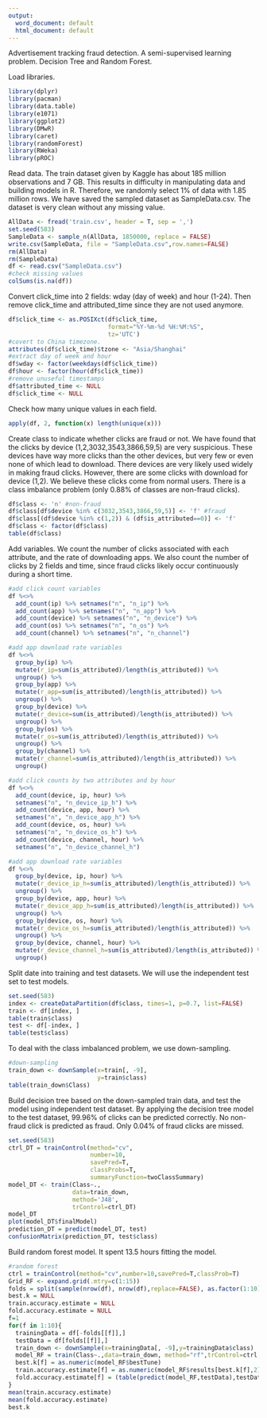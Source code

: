 ---
output:
  word_document: default
  html_document: default
---
Advertisement tracking fraud detection. 
A semi-supervised learning problem. 
Decision Tree and Random Forest.

Load libraries.
```{r}
library(dplyr)
library(pacman)
library(data.table)
library(e1071)
library(ggplot2)
library(DMwR)
library(caret)
library(randomForest)
library(RWeka)
library(pROC)
```

Read data. The train dataset given by Kaggle has about 185 million observations and 7 GB. This results in difficulty in manipulating data and building models in R. Therefore, we randomly select 1% of data with 1.85 million rows. We have saved the sampled dataset as SampleData.csv. The dataset is very clean without any missing value.
```{r}
AllData <- fread('train.csv', header = T, sep = ',')
set.seed(583)
SampleData <- sample_n(AllData, 1850000, replace = FALSE)
write.csv(SampleData, file = "SampleData.csv",row.names=FALSE)
rm(AllData)
rm(SampleData)
df <- read.csv("SampleData.csv")
#check missing values
colSums(is.na(df)) 
```

Convert click_time into 2 fields: wday (day of week) and hour (1-24). Then remove click_time and attributed_time since they are not used anymore.
```{r}
df$click_time <- as.POSIXct(df$click_time, 
                            format="%Y-%m-%d %H:%M:%S",
                            tz='UTC')
#covert to China timezone.
attributes(df$click_time)$tzone <- "Asia/Shanghai"
#extract day of week and hour
df$wday <- factor(weekdays(df$click_time))
df$hour <- factor(hour(df$click_time))
#remove unuseful timestamps
df$attributed_time <- NULL
df$click_time <- NULL
```

Check how many unique values in each field.
```{r}
apply(df, 2, function(x) length(unique(x)))
```

Create class to indicate whether clicks are fraud or not. We have found that the clicks by device (1,2,3032,3543,3866,59,5) are very suspicious. These devices have way more clicks than the other devices, but very few or even none of which lead to download. There devices are very likely used widely in making fraud clicks. However, there are some clicks with download for device (1,2). We believe these clicks come from normal users. There is a class imbalance problem (only 0.88% of classes are non-fraud clicks).
```{r}
df$class <- 'n' #non-fraud
df$class[df$device %in% c(3032,3543,3866,59,5)] <- 'f' #fraud
df$class[(df$device %in% c(1,2)) & (df$is_attributed==0)] <- 'f'
df$class <- factor(df$class)
table(df$class)
```

Add variables. We count the number of clicks associated with each attribute, and the rate of downloading apps. We also count the number of clicks by 2 fields and time, since fraud clicks likely occur continuously during a short time.  
```{r}
#add click count variables
df %<>%
  add_count(ip) %>% setnames("n", "n_ip") %>%
  add_count(app) %>% setnames("n", "n_app") %>%
  add_count(device) %>% setnames("n", "n_device") %>%
  add_count(os) %>% setnames("n", "n_os") %>%
  add_count(channel) %>% setnames("n", "n_channel")

#add app download rate variables
df %<>% 
  group_by(ip) %>% 
  mutate(r_ip=sum(is_attributed)/length(is_attributed)) %>% 
  ungroup() %>%
  group_by(app) %>% 
  mutate(r_app=sum(is_attributed)/length(is_attributed)) %>% 
  ungroup() %>%
  group_by(device) %>% 
  mutate(r_device=sum(is_attributed)/length(is_attributed)) %>% 
  ungroup() %>%
  group_by(os) %>% 
  mutate(r_os=sum(is_attributed)/length(is_attributed)) %>% 
  ungroup() %>%
  group_by(channel) %>% 
  mutate(r_channel=sum(is_attributed)/length(is_attributed)) %>% 
  ungroup()

#add click counts by two attributes and by hour
df %<>%
  add_count(device, ip, hour) %>% 
  setnames("n", "n_device_ip_h") %>%
  add_count(device, app, hour) %>% 
  setnames("n", "n_device_app_h") %>%
  add_count(device, os, hour) %>% 
  setnames("n", "n_device_os_h") %>%
  add_count(device, channel, hour) %>% 
  setnames("n", "n_device_channel_h")

#add app download rate variables
df %<>% 
  group_by(device, ip, hour) %>% 
  mutate(r_device_ip_h=sum(is_attributed)/length(is_attributed)) %>% 
  ungroup() %>%
  group_by(device, app, hour) %>% 
  mutate(r_device_app_h=sum(is_attributed)/length(is_attributed)) %>% 
  ungroup() %>%
  group_by(device, os, hour) %>% 
  mutate(r_device_os_h=sum(is_attributed)/length(is_attributed)) %>% 
  ungroup() %>%
  group_by(device, channel, hour) %>%
  mutate(r_device_channel_h=sum(is_attributed)/length(is_attributed)) %>% 
  ungroup()
```

Split date into training and test datasets. We will use the independent test set to test models.
```{r}
set.seed(583)
index <- createDataPartition(df$class, times=1, p=0.7, list=FALSE)
train <- df[index, ]
table(train$class)
test <- df[-index, ]
table(test$class)
```

To deal with the class imbalanced problem, we use down-sampling.
```{r}
#down-sampling
train_down <- downSample(x=train[, -9],
                         y=train$class)
table(train_down$Class)
```

Build decision tree based on the down-sampled train data, and test the model using independent test dataset. By applying the decision tree model to the test dataset, 99.96% of clicks can be predicted correctly. No non-fraud click is predicted as fraud. Only 0.04% of fraud clicks are missed. 
```{r decision tree}
set.seed(583)
ctrl_DT = trainControl(method="cv",
                       number=10,
                       savePred=T,
                       classProbs=T,
                       summaryFunction=twoClassSummary)
model_DT <- train(Class~.,
                  data=train_down,
                  method='J48',
                  trControl=ctrl_DT)
model_DT
plot(model_DT$finalModel)
prediction_DT = predict(model_DT, test)
confusionMatrix(prediction_DT, test$class)
```

Build random forest model. It spent 13.5 hours fitting the model.
```{r random forest}
#random forest
ctrl = trainControl(method="cv",number=10,savePred=T,classProb=T)
Grid_RF <- expand.grid(.mtry=c(1:15))
folds = split(sample(nrow(df), nrow(df),replace=FALSE), as.factor(1:10))
best.k = NULL
train.accuracy.estimate = NULL
fold.accuracy.estimate = NULL
f=1
for(f in 1:10){
  trainingData = df[-folds[[f]],]
  testData = df[folds[[f]],]
  train_down <- downSample(x=trainingData[, -9],y=trainingData$class)
  model_RF = train(Class~.,data=train_down, method="rf",trControl=ctrl,tuneGrid=Grid_RF)
  best.k[f] = as.numeric(model_RF$bestTune)
  train.accuracy.estimate[f] = as.numeric(model_RF$results[best.k[f],2])
  fold.accuracy.estimate[f] = (table(predict(model_RF,testData),testData$class)[1,1]+table(predict(model_RF,testData),testData$class)[2,2])/length(testData$class)
}
mean(train.accuracy.estimate)
mean(fold.accuracy.estimate)
best.k
```



